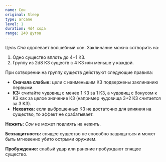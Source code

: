 ```yaml
---
name: Сон
original: Sleep
type: arcane
level: 1
duration: 4d4 хода
range: 240 футов
---
```


Цель _Сна_ одолевает волшебный сон. Заклинание можно сотворить на:

1. Одно существо вплоть до 4+1 КЗ.
2. Группу из 2d8 КЗ существ с 4 КЗ или меньше у каждой.

При сотворении на группу существ действуют следующие правила:

- **Сначала слабые:** цели с наименьшим КЗ подвержены заклинанию первыми.
- **КЗ:** считайте чудовищ с менее 1 КЗ за 1 КЗ, а чудовищ с бонусом к КЗ как за целое значение КЗ (например чудовища 3+2 КЗ считается за 3 КЗ).
- **Нехватка:** если выброшенных КЗ не достаточно для влияния на существо, то эффект не срабатывает.

**Нежить:** _Сон_ не может повлиять на нежить.

**Беззащитность:** спящее существо не способно защищаться и может быть мгновенно убито острыми оружием.

**Пробуждение:** слабый удар или ранение пробуждают спящее существо.
